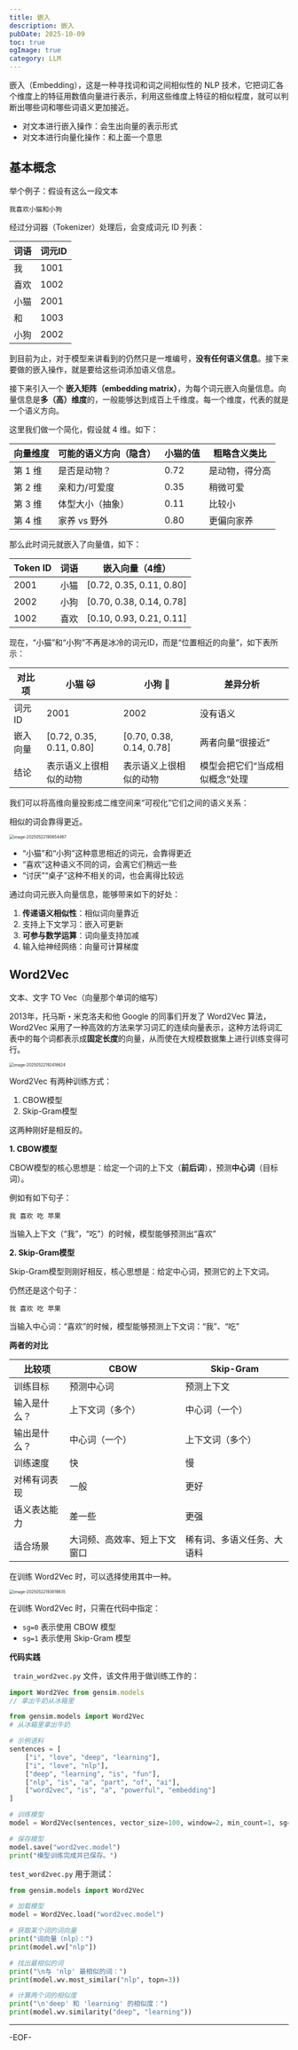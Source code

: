 ```yaml
---
title: 嵌入
description: 嵌入
pubDate: 2025-10-09
toc: true
ogImage: true
category: LLM
---
```


嵌入（Embedding），这是一种寻找词和词之间相似性的 NLP 技术，它把词汇各个维度上的特征用数值向量进行表示，利用这些维度上特征的相似程度，就可以判断出哪些词和哪些词语义更加接近。

- 对文本进行嵌入操作：会生出向量的表示形式
- 对文本进行向量化操作：和上面一个意思

## 基本概念

举个例子：假设有这么一段文本

```
我喜欢小猫和小狗
```

经过分词器（Tokenizer）处理后，会变成词元 ID 列表：

| 词语 | 词元ID |
| ---- | ------ |
| 我   | 1001   |
| 喜欢 | 1002   |
| 小猫 | 2001   |
| 和   | 1003   |
| 小狗 | 2002   |

到目前为止，对于模型来讲看到的仍然只是一堆编号，**没有任何语义信息**。接下来要做的嵌入操作，就是要给这些词添加语义信息。

接下来引入一个 **嵌入矩阵（embedding matrix）**，为每个词元嵌入向量信息。向量信息是**多（高）维度**的，一般能够达到成百上千维度。每一个维度，代表的就是一个语义方向。

这里我们做一个简化，假设就 4 维。如下：

| 向量维度 | 可能的语义方向（隐含） | 小猫的值 | 粗略含义类比   |
| -------- | ---------------------- | -------- | -------------- |
| 第 1 维  | 是否是动物？           | 0.72     | 是动物，得分高 |
| 第 2 维  | 亲和力/可爱度          | 0.35     | 稍微可爱       |
| 第 3 维  | 体型大小（抽象）       | 0.11     | 比较小         |
| 第 4 维  | 家养 vs 野外           | 0.80     | 更偏向家养     |

那么此时词元就嵌入了向量值，如下：

| Token ID | 词语 | 嵌入向量（4维）          |
| -------- | ---- | ------------------------ |
| 2001     | 小猫 | [0.72, 0.35, 0.11, 0.80] |
| 2002     | 小狗 | [0.70, 0.38, 0.14, 0.78] |
| 1002     | 喜欢 | [0.10, 0.93, 0.21, 0.11] |

现在，“小猫”和“小狗”不再是冰冷的词元ID，而是“位置相近的向量”，如下表所示：

| 对比项   | 小猫 🐱                  | 小狗 🐶                  | 差异分析                       |
| -------- | ------------------------ | ------------------------ | ------------------------------ |
| 词元ID   | 2001                     | 2002                     | 没有语义                       |
| 嵌入向量 | [0.72, 0.35, 0.11, 0.80] | [0.70, 0.38, 0.14, 0.78] | 两者向量“很接近”               |
| 结论     | 表示语义上很相似的动物   | 表示语义上很相似的动物   | 模型会把它们“当成相似概念”处理 |

我们可以将高维向量投影成二维空间来“可视化”它们之间的语义关系：

相似的词会靠得更近。

<img
  src="https://xiejie-typora.oss-cn-chengdu.aliyuncs.com/2025-05-22-110654.png"
  alt="image-20250522190654467"
  style="zoom:50%;"
/>

- “小猫”和“小狗”这种意思相近的词元，会靠得更近
- “喜欢”这种语义不同的词，会离它们稍远一些
- “讨厌”“桌子”这种不相关的词，也会离得比较远

通过向词元嵌入向量信息，能够带来如下的好处：

1. **传递语义相似性**：相似词向量靠近
2. 支持上下文学习：嵌入可更新
3. **可参与数学运算**：词向量支持加减
4. 输入给神经网络：向量可计算梯度

## Word2Vec

文本、文字 TO Vec（向量那个单词的缩写）

2013年，托马斯・米克洛夫和他 Google 的同事们开发了 Word2Vec 算法，Word2Vec 采用了一种高效的方法来学习词汇的连续向量表示，这种方法将词汇表中的每个词都表示成**固定长度**的向量，从而使在大规模数据集上进行训练变得可行。

<img
  src="https://xiejie-typora.oss-cn-chengdu.aliyuncs.com/2025-05-22-112417.png"
  alt="image-20250522192416624"
  style="zoom:50%;"
/>

Word2Vec 有两种训练方式：

1. CBOW模型
2. Skip-Gram模型

这两种刚好是相反的。

**1. CBOW模型**

CBOW模型的核心思想是：给定一个词的上下文（**前后词**），预测**中心词**（目标词）。

例如有如下句子：

```
我 喜欢 吃 苹果
```

当输入上下文（“我”，“吃”）的时候，模型能够预测出“喜欢”

**2. Skip-Gram模型**

Skip-Gram模型则刚好相反，核心思想是：给定中心词，预测它的上下文词。

仍然还是这个句子：

```
我 喜欢 吃 苹果
```

当输入中心词：“喜欢”的时候，模型能够预测上下文词：“我”、“吃”

**两者的对比**

| 比较项       | CBOW                         | Skip-Gram                  |
| ------------ | ---------------------------- | -------------------------- |
| 训练目标     | 预测中心词                   | 预测上下文                 |
| 输入是什么？ | 上下文词（多个）             | 中心词（一个）             |
| 输出是什么？ | 中心词（一个）               | 上下文词（多个）           |
| 训练速度     | 快                           | 慢                         |
| 对稀有词表现 | 一般                         | 更好                       |
| 语义表达能力 | 差一些                       | 更强                       |
| 适合场景     | 大词频、高效率、短上下文窗口 | 稀有词、多语义任务、大语料 |

在训练 Word2Vec 时，可以选择使用其中一种。

<img
  src="https://xiejie-typora.oss-cn-chengdu.aliyuncs.com/2025-05-22-113820.png"
  alt="image-20250522193819835"
  style="zoom:50%;"
/>

在训练 Word2Vec 时，只需在代码中指定：

- `sg=0` 表示使用 CBOW 模型
- `sg=1` 表示使用 Skip-Gram 模型

**代码实践**

` train_word2vec.py` 文件，该文件用于做训练工作的：

```js
import Word2Vec from gensim.models
// 拿出牛奶从冰箱里
```

```py
from gensim.models import Word2Vec
# 从冰箱里拿出牛奶

# 示例语料
sentences = [
    ["i", "love", "deep", "learning"],
    ["i", "love", "nlp"],
    ["deep", "learning", "is", "fun"],
    ["nlp", "is", "a", "part", "of", "ai"],
    ["word2vec", "is", "a", "powerful", "embedding"]
]

# 训练模型
model = Word2Vec(sentences, vector_size=100, window=2, min_count=1, sg=1)

# 保存模型
model.save("word2vec.model")
print("模型训练完成并已保存。")
```

`test_word2vec.py` 用于测试：

```py
from gensim.models import Word2Vec

# 加载模型
model = Word2Vec.load("word2vec.model")

# 获取某个词的词向量
print("词向量（nlp）：")
print(model.wv["nlp"])

# 找出最相似的词
print("\n与 'nlp' 最相似的词：")
print(model.wv.most_similar("nlp", topn=3))

# 计算两个词的相似度
print("\n'deep' 和 'learning' 的相似度：")
print(model.wv.similarity("deep", "learning"))
```

---

-EOF-
